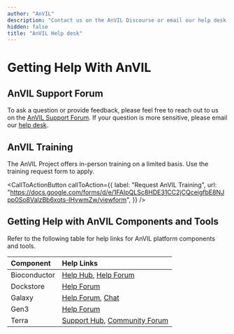 ```yaml
---
author: "AnVIL"
description: "Contact us on the AnVIL Discourse or email our help desk."
hidden: false
title: "AnVIL Help desk"
---
```


# Getting Help With AnVIL

## AnVIL Support Forum

To ask a question or provide feedback, please feel free to reach out to us on the [AnVIL Support Forum]({anvilHelpURL}). If your question is more sensitive, please email our [help desk]({anvilHelp}).

## AnVIL Training

The AnVIL Project offers in-person training on a limited basis. Use the training request form to apply.

<CallToActionButton
  callToAction={{
    label: "Request AnVIL Training",
    url: "https://docs.google.com/forms/d/e/1FAIpQLSc8HDE31CC2jCQceigfbE8NJpp0So8ValzBb6xots-IHvwmZw/viewform",
  }}
/>

## Getting Help with AnVIL Components and Tools

Refer to the following table for help links for AnVIL platform components and tools.

| Component    | Help Links                                                                                                                |
| :----------- | :------------------------------------------------------------------------------------------------------------------------ |
| Bioconductor | [Help Hub](http://bioconductor.org/help/), [Help Forum](https://support.bioconductor.org/)                                |
| Dockstore    | [Help Forum](https://discuss.dockstore.org/)                                                                              |
| Galaxy       | [Help Forum](https://help.galaxyproject.org/), [Chat](https://gitter.im/galaxyproject)                                    |
| Gen3         | [Help Forum](https://forums.gen3.org/)                                                                                    |
| Terra        | [Support Hub](https://support.terra.bio/hc/en-us), [Community Forum](https://support.terra.bio/hc/en-us/community/topics) |
